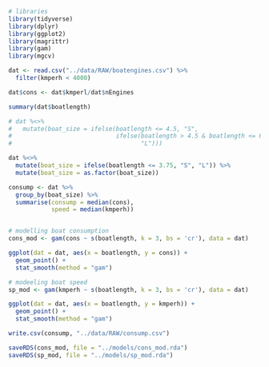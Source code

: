 ```r
# libraries 
library(tidyverse)
library(dplyr)
library(ggplot2)
library(magrittr)
library(gam)
library(mgcv)

dat <- read.csv("../data/RAW/boatengines.csv") %>% 
  filter(kmperh < 4000) 
```

```r
dat$cons <- dat$kmperl/dat$nEngines

summary(dat$boatlength)

# dat %<>% 
#   mutate(boat_size = ifelse(boatlength <= 4.5, "S", 
#                             ifelse(boatlength > 4.5 & boatlength <= 6, "M",
#                                    "L")))

dat %<>% 
  mutate(boat_size = ifelse(boatlength <= 3.75, "S", "L")) %>% 
  mutate(boat_size = as.factor(boat_size))

consump <- dat %>% 
  group_by(boat_size) %>% 
  summarise(consump = median(cons),
            speed = median(kmperh))


# modelling boat consumption
cons_mod <- gam(cons ~ s(boatlength, k = 3, bs = 'cr'), data = dat)

ggplot(dat = dat, aes(x = boatlength, y = cons)) +
  geom_point() + 
  stat_smooth(method = "gam")

# modeeling boat speed
sp_mod <- gam(kmperh ~ s(boatlength, k = 3, bs = 'cr'), data = dat)

ggplot(dat = dat, aes(x = boatlength, y = kmperh)) +
  geom_point() + 
  stat_smooth(method = "gam")
```



```r
write.csv(consump, "../data/RAW/consump.csv")

saveRDS(cons_mod, file = "../models/cons_mod.rda")
saveRDS(sp_mod, file = "../models/sp_mod.rda")
```

